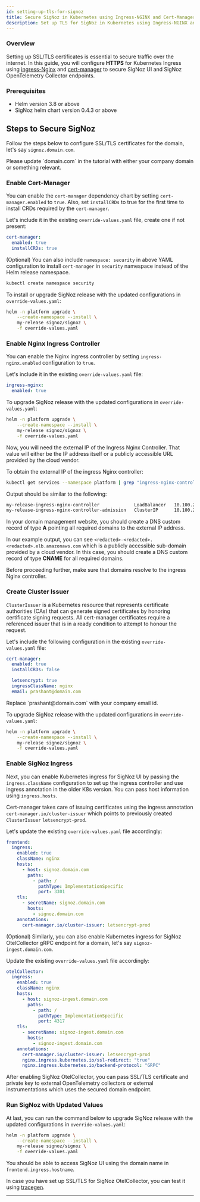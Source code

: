 ```yaml
---
id: setting-up-tls-for-signoz
title: Secure SigNoz in Kubernetes using Ingress-NGINX and Cert-Manager
description: Set up TLS for SigNoz in Kubernetes using Ingress-NGINX and Cert-Manager
---
```


### Overview

Setting up SSL/TLS certificates is essential to secure traffic over the internet.
In this guide, you will configure **HTTPS** for Kubernetes Ingress using [ingress-Nginx][1]
and [cert-manager][2] to secure SigNoz UI and SigNoz OpenTelemetry Collector endpoints.

### Prerequisites

- Helm version 3.8 or above
- SigNoz helm chart version 0.4.3 or above

## Steps to Secure SigNoz

Follow the steps below to configure SSL/TLS certificates for the domain,
let's say `signoz.domain.com`.

<Admonition type="info">
Please update `domain.com` in the tutorial with either your company domain
or something relevant.
</Admonition>

### Enable Cert-Manager

You can enable the `cert-manager` dependency chart by setting `cert-manager.enabled`
to `true`. Also, set `installCRDs` to true for the first time to install CRDs
required by the `cert-manager`.

Let's include it in the existing `override-values.yaml` file, create one if not present:

```yaml
cert-manager:
  enabled: true
  installCRDs: true
```

(Optional) You can also include `namespace: security` in above YAML configuration to
install `cert-manager` in `security` namespace instead of the Helm release namespace.

```bash
kubectl create namespace security
```

To install or upgrade SigNoz release with the updated configurations in
`override-values.yaml`:

```bash
helm -n platform upgrade \
    --create-namespace --install \
    my-release signoz/signoz \
    -f override-values.yaml
```

### Enable Nginx Ingress Controller

You can enable the Nginx ingress controller by setting `ingress-nginx.enabled`
configuration to `true`.

Let's include it in the existing `override-values.yaml` file:

```yaml
ingress-nginx:
  enabled: true
```

To upgrade SigNoz release with the updated configurations in
`override-values.yaml`:

```bash
helm -n platform upgrade \
    --create-namespace --install \
    my-release signoz/signoz \
    -f override-values.yaml
```

Now, you will need the external IP of the Ingress Nginx Controller.
That value will either be the IP address itself or a publicly accessible URL
provided by the cloud vendor.

To obtain the external IP of the ingress Nginx controller:

```bash
kubectl get services --namespace platform | grep "ingress-nginx-controller"
```

Output should be similar to the following:

```bash
my-release-ingress-nginx-controller             LoadBalancer   10.100.233.79    <redacted>-<redacted>.<redacted>.elb.amazonaws.com   80:31050/TCP,443:30597/TCP   74m
my-release-ingress-nginx-controller-admission   ClusterIP      10.100.230.14    <none>                                               443/TCP                      74m
```

In your domain management website, you should create a DNS custom record
of type **A** pointing all required domains to the external IP address.

In our example output, you can see `<redacted>-<redacted>.<redacted>.elb.amazonaws.com`
which is a publicly accessible sub-domain provided by a cloud vendor. In this case,
you should create a DNS custom record of type **CNAME** for all required domains.

<Admonition type="info">
Before proceeding further, make sure that domains resolve to the ingress Nginx controller.
</Admonition>

### Create Cluster Issuer

`ClusterIssuer` is a Kubernetes resource that represents certificate authorities (CAs)
that can generate signed certificates by honoring certificate signing requests.
All cert-manager certificates require a referenced issuer that is in a ready condition
to attempt to honour the request.

Let's include the following configuration in the existing `override-values.yaml` file:

```yaml
cert-manager:
  enabled: true
  installCRDs: false

  letsencrypt: true
  ingressClassName: nginx
  email: prashant@domain.com
```

<Admonition type="info">
Replace `prashant@domain.com` with your company email id.
</Admonition>

To upgrade SigNoz release with the updated configurations in `override-values.yaml`:

```bash
helm -n platform upgrade \
    --create-namespace --install \
    my-release signoz/signoz \
    -f override-values.yaml
```

### Enable SigNoz Ingress

Next, you can enable Kubernetes ingress for SigNoz UI by passing
the `ingress.className` configuration to set up the ingress
controller and use ingress annotation in the older K8s version. You can
pass host information using `ingress.hosts`.

Cert-manager takes care of issuing certificates using the ingress annotation
`cert-manager.io/cluster-issuer` which points to previously created `ClusterIssuer`
`letsencrypt-prod`.

Let's update the existing `override-values.yaml` file accordingly:

```yaml
frontend:
  ingress:
    enabled: true
    className: nginx
    hosts:
      - host: signoz.domain.com
        paths:
          - path: /
            pathType: ImplementationSpecific
            port: 3301
    tls:
      - secretName: signoz.domain.com
        hosts:
          - signoz.domain.com
    annotations:
      cert-manager.io/cluster-issuer: letsencrypt-prod
```

(Optional) Similarly, you can also enable Kubernetes ingress for SigNoz
OtelCollector gRPC endpoint for a domain, let's say `signoz-ingest.domain.com`.

Update the existing `override-values.yaml` file accordingly:

```yaml
otelCollector:
  ingress:
    enabled: true
    className: nginx
    hosts:
      - host: signoz-ingest.domain.com
        paths:
          - path: /
            pathType: ImplementationSpecific
            port: 4317
    tls:
      - secretName: signoz-ingest.domain.com
        hosts:
          - signoz-ingest.domain.com
    annotations:
      cert-manager.io/cluster-issuer: letsencrypt-prod
      nginx.ingress.kubernetes.io/ssl-redirect: "true"
      nginx.ingress.kubernetes.io/backend-protocol: "GRPC"
```

<Admonition type="warning" >
After enabling SigNoz OtelCollector, you can pass SSL/TLS certificate and
private key to external OpenTelemetry collectors or external instrumentations
which uses the secured domain endpoint.
</Admonition>

### Run SigNoz with Updated Values

At last, you can run the command below to upgrade SigNoz release with
the updated configurations in `override-values.yaml`:

```bash
helm -n platform upgrade \
    --create-namespace --install \
    my-release signoz/signoz \
    -f override-values.yaml
```

You should be able to access SigNoz UI using the domain name in
`frontend.ingress.hostname`.

In case you have set up SSL/TLS for SigNoz OtelCollector,
you can test it using [tracegen][3].

---
[1]: https://github.com/kubernetes/ingress-nginx
[2]: https://github.com/cert-manager/cert-manager
[3]: https://pkg.go.dev/github.com/open-telemetry/opentelemetry-collector-contrib/tracegen#section-readme
